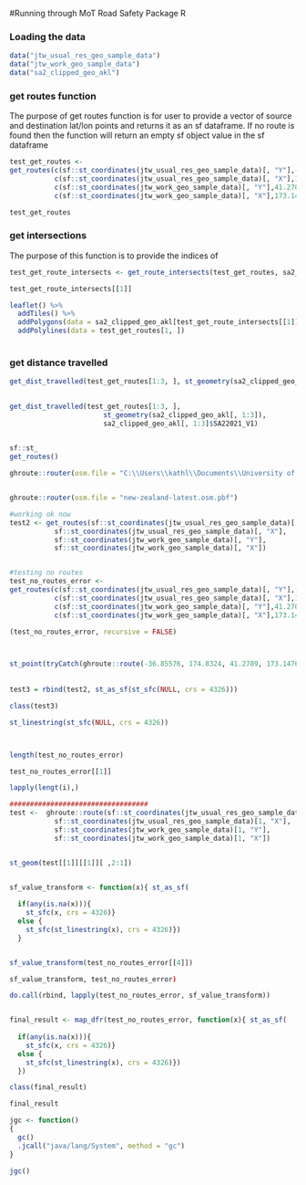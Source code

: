 
#Running through MoT Road Safety Package R

### Loading the data

```r

data("jtw_usual_res_geo_sample_data")
data("jtw_work_geo_sample_data")
data("sa2_clipped_geo_akl")

```


### get routes function

The purpose of get routes function is for user to provide a vector of source 
and destination lat/lon points and returns it as an sf dataframe. 
If no route is found then the function will return an empty sf object value 
in the sf dataframe

```r

test_get_routes <-  
get_routes(c(sf::st_coordinates(jtw_usual_res_geo_sample_data)[, "Y"],-36.85576),
           c(sf::st_coordinates(jtw_usual_res_geo_sample_data)[, "X"],174.8324),
           c(sf::st_coordinates(jtw_work_geo_sample_data)[, "Y"],41.2709),
           c(sf::st_coordinates(jtw_work_geo_sample_data)[, "X"],173.1476))

test_get_routes

```

### get intersections

The purpose of this function is to provide the indices of

```r

test_get_route_intersects <- get_route_intersects(test_get_routes, sa2_clipped_geo_akl)

test_get_route_intersects[[1]]

leaflet() %>% 
  addTiles() %>%
  addPolygons(data = sa2_clipped_geo_akl[test_get_route_intersects[[1]], ], color = 'red') %>% 
  addPolylines(data = test_get_routes[1, ])
  

```

### get distance travelled

```r

get_dist_travelled(test_get_routes[1:3, ], st_geometry(sa2_clipped_geo_akl), sa2_clipped_geo_akl$SA22021_V1)
                   

get_dist_travelled(test_get_routes[1:3, ], 
                       st_geometry(sa2_clipped_geo_akl[, 1:3]), 
                       sa2_clipped_geo_akl[, 1:3]$SA22021_V1)
           

```





```r

sf::st_
get_routes()

ghroute::router(osm.file = "C:\\Users\\kathl\\Documents\\University of Auckland\\Mprof Data Science\\COMPSCI 791 Industry Research Project - MoT Trafficalmr Package in R\\MoT_road_safety_proj\\osm\\new-zealand-latest.osm.pbf")


ghroute::router(osm.file = "new-zealand-latest.osm.pbf")

#working ok now
test2 <- get_routes(sf::st_coordinates(jtw_usual_res_geo_sample_data)[, "Y"],
           sf::st_coordinates(jtw_usual_res_geo_sample_data)[, "X"],
           sf::st_coordinates(jtw_work_geo_sample_data)[, "Y"],
           sf::st_coordinates(jtw_work_geo_sample_data)[, "X"])


#testing no routes
test_no_routes_error <-  
get_routes(c(sf::st_coordinates(jtw_usual_res_geo_sample_data)[, "Y"],-36.85576),
           c(sf::st_coordinates(jtw_usual_res_geo_sample_data)[, "X"],174.8324),
           c(sf::st_coordinates(jtw_work_geo_sample_data)[, "Y"],41.2709),
           c(sf::st_coordinates(jtw_work_geo_sample_data)[, "X"],173.1476))

(test_no_routes_error, recursive = FALSE)



st_point(tryCatch(ghroute::route(-36.85576, 174.8324, 41.2709, 173.1476), error = function(e) NA))
  
  
test3 = rbind(test2, st_as_sf(st_sfc(NULL, crs = 4326)))

class(test3)

st_linestring(st_sfc(NULL, crs = 4326))



length(test_no_routes_error)

test_no_routes_error[[1]]

lapply(lengt(i),)

##################################
test <-  ghroute::route(sf::st_coordinates(jtw_usual_res_geo_sample_data)[1, "Y"],
           sf::st_coordinates(jtw_usual_res_geo_sample_data)[1, "X"],
           sf::st_coordinates(jtw_work_geo_sample_data)[1, "Y"],
           sf::st_coordinates(jtw_work_geo_sample_data)[1, "X"])


st_geom(test[[1]][[1]][ ,2:1])


sf_value_transform <- function(x){ st_as_sf(
  
  if(any(is.na(x))){
    st_sfc(x, crs = 4326)}
  else {
    st_sfc(st_linestring(x), crs = 4326)})
  }


sf_value_transform(test_no_routes_error[[4]])

sf_value_transform, test_no_routes_error)

do.call(rbind, lapply(test_no_routes_error, sf_value_transform))


final_result <- map_dfr(test_no_routes_error, function(x){ st_as_sf(
  
  if(any(is.na(x))){
    st_sfc(x, crs = 4326)}
  else {
    st_sfc(st_linestring(x), crs = 4326)})
  })

class(final_result)

final_result

jgc <- function()
{
  gc()
  .jcall("java/lang/System", method = "gc")
} 

jgc()

```



